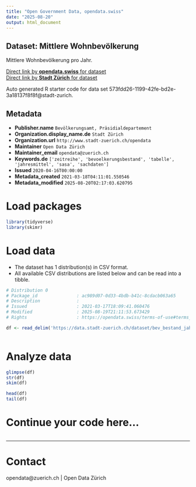 ```yaml
---
title: "Open Government Data, opendata.swiss"
date: "2025-08-20"
output: html_document
---
```


## Dataset: Mittlere Wohnbevölkerung


Mittlere Wohnbevölkerung pro Jahr.


[Direct link by **opendata.swiss** for dataset](https://opendata.swiss/de/dataset/mittlere-wohnbevolkerung)<br>
[Direct link by **Stadt Zürich** for dataset](https://data.stadt-zuerich.ch/dataset/bev_bestand_jahr_mittlerewbev_od3224)

Auto generated R starter code for data set 573fdd26-1199-42fe-bd2e-3a18137f8f8f@stadt-zurich.

## Metadata

- **Publisher.name** `Bevölkerungsamt, Präsidialdepartement`
- **Organization.display_name.de** `Stadt Zürich`
- **Organization.url** `http://www.stadt-zuerich.ch/opendata`
- **Maintainer** `Open Data Zürich`
- **Maintainer_email** `opendata@zuerich.ch`
- **Keywords.de** `['zeitreihe', 'bevoelkerungsbestand', 'tabelle', 'jahresmittel', 'sasa', 'sachdaten']`
- **Issued** `2020-04-16T00:00:00`
- **Metadata_created** `2021-03-18T04:11:01.550546`
- **Metadata_modified** `2025-08-20T02:17:03.620795`


# Load packages

```r

library(tidyverse)
library(skimr)

```

# Load data

-   The dataset has 1 distribution(s) in CSV format.
-   All available CSV distributions are listed below and can be read into a tibble.

```r

# Distribution 0
# Package_id               : ac989d07-0d33-4bdb-b41c-8cdacb063a65
# Description              : 
# Issued                   : 2021-03-17T18:09:41.060476
# Modified                 : 2025-08-19T21:11:53.673429
# Rights                   : https://opendata.swiss/terms-of-use#terms_open

df <- read_delim('https://data.stadt-zuerich.ch/dataset/bev_bestand_jahr_mittlerewbev_od3224/download/BEV322OD3224.csv')



```

# Analyze data

```r

glimpse(df)
str(df)
skim(df)

head(df)
tail(df)

```

# Continue your code here...

```r

```

------------------------------------------------------------------------

# Contact

opendata@zuerich.ch | Open Data Zürich
